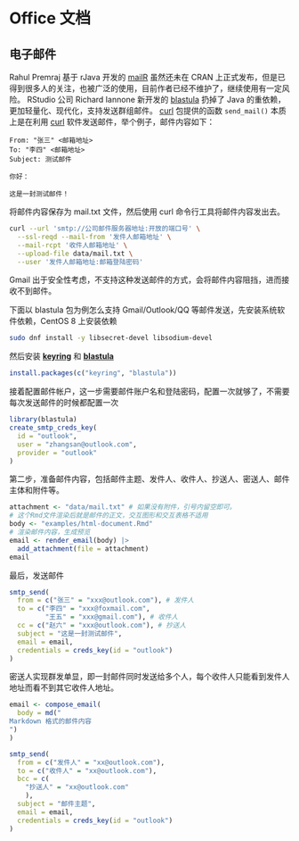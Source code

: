 # Office 文档 {#chap-office-documents}

## 电子邮件 {#sec-emails}

Rahul Premraj 基于 rJava 开发的 [mailR](https://github.com/rpremraj/mailR) 虽然还未在 CRAN 上正式发布，但是已得到很多人的关注，也被广泛的使用，目前作者已经不维护了，继续使用有一定风险。 RStudio 公司 Richard Iannone 新开发的 [blastula](https://github.com/rich-iannone/blastula) 扔掉了 Java 的重依赖，更加轻量化、现代化，支持发送群组邮件。 [curl](https://github.com/jeroen/curl) 包提供的函数 `send_mail()` 本质上是在利用 [curl](https://curl.haxx.se/) 软件发送邮件，举个例子，邮件内容如下：

```         
From: "张三" <邮箱地址>
To: "李四" <邮箱地址>
Subject: 测试邮件

你好：

这是一封测试邮件！
```

将邮件内容保存为 mail.txt 文件，然后使用 curl 命令行工具将邮件内容发出去。

``` bash
curl --url 'smtp://公司邮件服务器地址:开放的端口号' \
  --ssl-reqd --mail-from '发件人邮箱地址' \
  --mail-rcpt '收件人邮箱地址' \
  --upload-file data/mail.txt \
  --user '发件人邮箱地址:邮箱登陆密码'
```

::: callout-note
Gmail 出于安全性考虑，不支持这种发送邮件的方式，会将邮件内容阻挡，进而接收不到邮件。
:::

下面以 blastula 包为例怎么支持 Gmail/Outlook/QQ 等邮件发送，先安装系统软件依赖，CentOS 8 上安装依赖

``` bash
sudo dnf install -y libsecret-devel libsodium-devel
```

然后安装 [**keyring**](https://github.com/r-lib/keyring) 和 [**blastula**](https://github.com/rstudio/blastula)

``` r
install.packages(c("keyring", "blastula"))
```

接着配置邮件帐户，这一步需要邮件账户名和登陆密码，配置一次就够了，不需要每次发送邮件的时候都配置一次

``` r
library(blastula)
create_smtp_creds_key(
  id = "outlook", 
  user = "zhangsan@outlook.com",
  provider = "outlook"
)
```

第二步，准备邮件内容，包括邮件主题、发件人、收件人、抄送人、密送人、邮件主体和附件等。

``` r
attachment <- "data/mail.txt" # 如果没有附件，引号内留空即可。
# 这个Rmd文件渲染后就是邮件的正文，交互图形和交互表格不适用
body <- "examples/html-document.Rmd" 
# 渲染邮件内容，生成预览
email <- render_email(body) |> 
  add_attachment(file = attachment)
email
```

最后，发送邮件

``` r
smtp_send(
  from = c("张三" = "xxx@outlook.com"), # 发件人
  to = c("李四" = "xxx@foxmail.com",
         "王五" = "xxx@gmail.com"), # 收件人
  cc = c("赵六" = "xxx@outlook.com"), # 抄送人
  subject = "这是一封测试邮件",
  email = email,
  credentials = creds_key(id = "outlook")
)
```

密送人实现群发单显，即一封邮件同时发送给多个人，每个收件人只能看到发件人地址而看不到其它收件人地址。

``` r
email <- compose_email(
  body = md("
Markdown 格式的邮件内容
")
)

smtp_send(
  from = c("发件人" = "xx@outlook.com"),
  to = c("收件人" = "xx@outlook.com"),
  bcc = c(
    "抄送人" = "xx@outlook.com"
    ),
  subject = "邮件主题",
  email = email,
  credentials = creds_key(id = "outlook")
)
```
